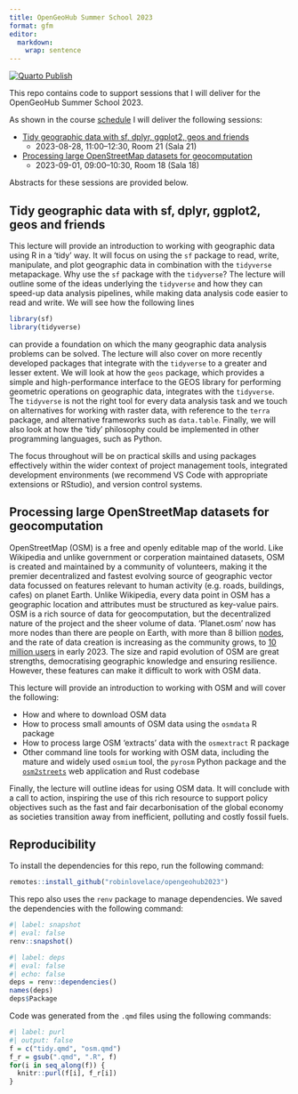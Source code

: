 ```yaml
---
title: OpenGeoHub Summer School 2023
format: gfm
editor:
  markdown:
    wrap: sentence
---
```


[![Quarto Publish](https://github.com/Robinlovelace/opengeohub2023/actions/workflows/publish.yml/badge.svg)](https://github.com/Robinlovelace/opengeohub2023/actions/workflows/publish.yml)

This repo contains code to support sessions that I will deliver for the OpenGeoHub Summer School 2023.

As shown in the course [schedule](https://pretalx.earthmonitor.org/opengeohub-summer-school-2023/schedule/) I will deliver the following sessions:

- [Tidy geographic data with sf, dplyr, ggplot2, geos and friends](https://pretalx.earthmonitor.org/opengeohub-summer-school-2023/talk/7JN3FV/)
  - 2023-08-28, 11:00–12:30, Room 21 (Sala 21)  
- [Processing large OpenStreetMap datasets for geocomputation](https://pretalx.earthmonitor.org/opengeohub-summer-school-2023/talk/SRMZVJ) 
  - 2023-09-01, 09:00–10:30, Room 18 (Sala 18)

Abstracts for these sessions are provided below.

## Tidy geographic data with sf, dplyr, ggplot2, geos and friends

<!-- ### Abstract -->

This lecture will provide an introduction to working with geographic data using R in a 'tidy' way.
It will focus on using the `sf` package to read, write, manipulate, and plot geographic data in combination with the `tidyverse` metapackage.
Why use the `sf` package with the `tidyverse`?
The lecture will outline some of the ideas underlying the `tidyverse` and how they can speed-up data analysis pipelines, while making data analysis code easier to read and write.
We will see how the following lines

```r
library(sf)
library(tidyverse)
```
can provide a foundation on which the many geographic data analysis problems can be solved.
The lecture will also cover on more recently developed packages that integrate with the `tidyverse` to a greater and lesser extent.
We will look at how the `geos` package, which provides a simple and high-performance interface to the GEOS library for performing geometric operations on geographic data, integrates with the `tidyverse`.
The `tidyverse` is not the right tool for every data analysis task and we touch on alternatives for working with raster data, with reference to the `terra` package, and alternative frameworks such as `data.table`.
Finally, we will also look at how the 'tidy' philosophy could be implemented in other programming languages, such as Python.

The focus throughout will be on practical skills and using packages effectively within the wider context of project management tools, integrated development environments (we recommend VS Code with appropriate extensions or RStudio), and version control systems.

## Processing large OpenStreetMap datasets for geocomputation

OpenStreetMap (OSM) is a free and openly editable map of the world.
Like Wikipedia and unlike government or corperation maintained datasets, OSM is created and maintained by a community of volunteers, making it the premier decentralized and fastest evolving source of geographic vector data focussed on features relevant to human activity (e.g. roads, buildings, cafes) on planet Earth.
Unlike Wikipedia, every data point in OSM has a geographic location and attributes must be structured as key-value pairs.
OSM is a rich source of data for geocomputation, but the decentralized nature of the project and the sheer volume of data.
'Planet.osm' now has more nodes than there are people on Earth, with more than 8 billion [nodes](https://wiki.openstreetmap.org/wiki/Node), and the rate of data creation is increasing as the community grows, to [10 million users](https://wiki.openstreetmap.org/wiki/Stats) in early 2023.
The size and rapid evolution of OSM are great strengths, democratising geographic knowledge and ensuring resilience.
However, these features can make it difficult to work with OSM data.

This lecture will provide an introduction to working with OSM and will cover the following:

- How and where to download OSM data
- How to process small amounts of OSM data using the `osmdata` R package
- How to process large OSM 'extracts' data with the `osmextract` R package
- Other command line tools for working with OSM data, including the mature and widely used `osmium` tool, the `pyrosm` Python package and the [`osm2streets`](https://github.com/a-b-street/osm2streets) web application and Rust codebase

Finally, the lecture will outline ideas for using OSM data.
It will conclude with a call to action, inspiring the use of this rich resource to support policy objectives such as the fast and fair decarbonisation of the global economy as societies transition away from inefficient, polluting and costly fossil fuels.

<!-- ## Using geocomputation in government

TBC -->

## Reproducibility

To install the dependencies for this repo, run the following command:

```r
remotes::install_github("robinlovelace/opengeohub2023")
```

This repo also uses the `renv` package to manage dependencies.
We saved the dependencies with the following command:

```r
#| label: snapshot
#| eval: false
renv::snapshot()
```

```r
#| label: deps
#| eval: false
#| echo: false
deps = renv::dependencies()
names(deps)
deps$Package
```

Code was generated from the `.qmd` files using the following commands:

```r
#| label: purl
#| output: false
f = c("tidy.qmd", "osm.qmd")
f_r = gsub(".qmd", ".R", f)
for(i in seq_along(f)) {
  knitr::purl(f[i], f_r[i])
}
```


